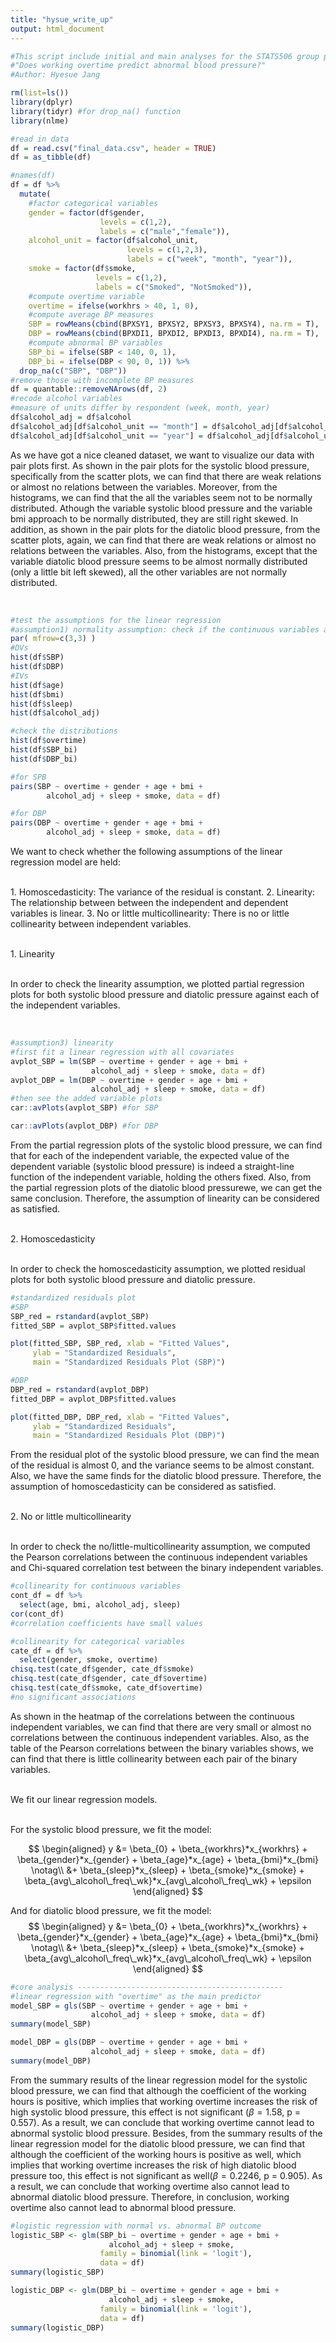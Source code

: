 ```yaml
---
title: "hysue_write_up"
output: html_document
---
```


```r
#This script include initial and main analyses for the STATS506 group project.
#"Does working overtime predict abnormal blood pressure?"
#Author: Hyesue Jang

rm(list=ls())
library(dplyr)
library(tidyr) #for drop_na() function
library(nlme)

#read in data
df = read.csv("final_data.csv", header = TRUE)
df = as_tibble(df)

#names(df)
df = df %>% 
  mutate(
    #factor categorical variables
    gender = factor(df$gender, 
                    levels = c(1,2), 
                    labels = c("male","female")),
    alcohol_unit = factor(df$alcohol_unit,
                          levels = c(1,2,3),
                          labels = c("week", "month", "year")),
    smoke = factor(df$smoke,
                   levels = c(1,2),
                   labels = c("Smoked", "NotSmoked")),
    #compute overtime variable
    overtime = ifelse(workhrs > 40, 1, 0),
    #compute average BP measures
    SBP = rowMeans(cbind(BPXSY1, BPXSY2, BPXSY3, BPXSY4), na.rm = T),
    DBP = rowMeans(cbind(BPXDI1, BPXDI2, BPXDI3, BPXDI4), na.rm = T),
    #compute abnormal BP variables
    SBP_bi = ifelse(SBP < 140, 0, 1),
    DBP_bi = ifelse(DBP < 90, 0, 1)) %>%
  drop_na(c("SBP", "DBP"))
#remove those with incomplete BP measures 
df = quantable::removeNArows(df, 2)
#recode alcohol variables
#measure of units differ by respondent (week, month, year)
df$alcohol_adj = df$alcohol
df$alcohol_adj[df$alcohol_unit == "month"] = df$alcohol_adj[df$alcohol_unit == "month"] / 4.345 #divide by average weeks per month
df$alcohol_adj[df$alcohol_unit == "year"] = df$alcohol_adj[df$alcohol_unit == "year"] / 52.143 #divide by average weeks per year
```

As we have got a nice cleaned dataset, we want to visualize our data with pair plots first. As shown in the pair plots for the systolic blood pressure, specifically from the scatter plots, we can find that there are weak relations or almost no relations between the variables. Moreover, from the histograms, we can find that the all the variables seem not to be normally distributed. Athough the variable systolic blood pressure and the variable bmi approach to be normally distributed, they are still right skewed. In addition, as shown in the pair plots for the diatolic blood pressure, from the scatter plots, again, we can find that there are weak relations or almost no relations between the variables. Also, from the histograms, except that the variable diatolic blood pressure seems to be almost normally distributed (only a little bit left skewed), all the other variables are not normally distributed.

\
```r
#test the assumptions for the linear regression
#assumption1) normality assumption: check if the continuous variables are normal
par( mfrow=c(3,3) )
#DVs
hist(df$SBP)
hist(df$DBP)
#IVs
hist(df$age)
hist(df$bmi)
hist(df$sleep)
hist(df$alcohol_adj)

#check the distributions
hist(df$overtime)
hist(df$SBP_bi)
hist(df$DBP_bi)
```

```r
#for SPB
pairs(SBP ~ overtime + gender + age + bmi +
        alcohol_adj + sleep + smoke, data = df)
```
```r
#for DBP
pairs(DBP ~ overtime + gender + age + bmi + 
        alcohol_adj + sleep + smoke, data = df)

```

We want to check whether the following assumptions of the linear regression model are held:

\
1. Homoscedasticity: The variance of the residual is constant. 
2. Linearity: The relationship between between the independent and dependent variables is linear.
3. No or little multicollinearity: There is no or little collinearity between independent variables.

\
1. Linearity

\
In order to check the linearity assumption, we plotted partial regression plots for both systolic blood pressure and diatolic pressure against each of the independent variables.

\
```r
#assumption3) linearity
#first fit a linear regression with all covariates
avplot_SBP = lm(SBP ~ overtime + gender + age + bmi + 
                  alcohol_adj + sleep + smoke, data = df)
avplot_DBP = lm(DBP ~ overtime + gender + age + bmi + 
                  alcohol_adj + sleep + smoke, data = df)
#then see the added variable plots
car::avPlots(avplot_SBP) #for SBP
```
```r
car::avPlots(avplot_DBP) #for DBP
```

From the partial regression plots of the systolic blood pressure, we can find that for each of the independent variable, the expected value of the dependent variable (systolic blood pressure) is indeed a straight-line function of the independent variable, holding the others fixed. Also, from the partial regression plots of the diatolic blood pressurewe, we can get the same conclusion. Therefore, the assumption of linearity can be considered as satisfied.

\
2. Homoscedasticity

\
In order to check the homoscedasticity assumption, we plotted residual plots for both systolic blood pressure and diatolic pressure.

```r
#standardized residuals plot
#SBP
SBP_red = rstandard(avplot_SBP)
fitted_SBP = avplot_SBP$fitted.values

plot(fitted_SBP, SBP_red, xlab = "Fitted Values", 
     ylab = "Standardized Residuals", 
     main = "Standardized Residuals Plot (SBP)")
```
```r
#DBP
DBP_red = rstandard(avplot_DBP)
fitted_DBP = avplot_DBP$fitted.values

plot(fitted_DBP, DBP_red, xlab = "Fitted Values", 
     ylab = "Standardized Residuals", 
     main = "Standardized Residuals Plot (DBP)")
```

From the residual plot of the systolic blood pressure, we can find the mean of the residual is almost 0, and the variance seems to be almost constant. Also, we have the same finds for the diatolic blood pressure. Therefore, the assumption of homoscedasticity can be considered as satisfied.

\
2. No or little multicollinearity

\
In order to check the no/little-multicollinearity assumption, we computed the Pearson correlations between the continuous independent variables and Chi-squared correlation test between the binary independent variables.

```r
#collinearity for continuous variables
cont_df = df %>% 
  select(age, bmi, alcohol_adj, sleep)
cor(cont_df) 
#correlation coefficients have small values

```
```r
#collinearity for categorical variables
cate_df = df %>%
  select(gender, smoke, overtime)
chisq.test(cate_df$gender, cate_df$smoke)
chisq.test(cate_df$gender, cate_df$overtime)
chisq.test(cate_df$smoke, cate_df$overtime)
#no significant associations
```

As shown in the heatmap of the correlations between the continuous independent variables, we can find that there are very small or almost no correlations between the continuous independent variables. Also, as the table of the Pearson correlations between the binary variables shows, we can find that there is little collinearity between each pair of the binary variables.

\
We fit our linear regression models.

\
For the systolic blood pressure, we fit the model: 

$$
\begin{aligned}
 y &= \beta_{0} + \beta_{workhrs}*x_{workhrs} + \beta_{gender}*x_{gender} + \beta_{age}*x_{age} + \beta_{bmi}*x_{bmi} \notag\\
 &+ \beta_{sleep}*x_{sleep} + \beta_{smoke}*x_{smoke} + \beta_{avg\_alcohol\_freq\_wk}*x_{avg\_alcohol\_freq\_wk} + \epsilon
\end{aligned}
$$

And for diatolic blood pressure, we fit the model: 
$$
\begin{aligned}
 y &= \beta_{0} + \beta_{workhrs}*x_{workhrs} + \beta_{gender}*x_{gender} + \beta_{age}*x_{age} + \beta_{bmi}*x_{bmi} \notag\\
 &+ \beta_{sleep}*x_{sleep} +  \beta_{smoke}*x_{smoke} + \beta_{avg\_alcohol\_freq\_wk}*x_{avg\_alcohol\_freq\_wk} + \epsilon
\end{aligned}
$$

```r
#core analysis ----------------------------------------------
#linear regression with "overtime" as the main predictor
model_SBP = gls(SBP ~ overtime + gender + age + bmi + 
                  alcohol_adj + sleep + smoke, data = df)
summary(model_SBP)
```
```r
model_DBP = gls(DBP ~ overtime + gender + age + bmi + 
                  alcohol_adj + sleep + smoke, data = df)
summary(model_DBP)
```

From the summary results of the linear regression model for the systolic blood pressure, we can find that although the coefficient of the working hours is positive, which implies that working overtime increases the risk of high systolic blood pressure, this effect is not significant ($\beta = 1.58$, p = 0.557). As a result, we can conclude that working overtime cannot lead to abnormal systolic blood pressure. Besides, from the summary results of the linear regression model for the diatolic blood pressure, we can find that although the coefficient of the working hours is positive as well, which implies that working overtime increases the risk of high diatolic blood pressure too, this effect is not significant as well($\beta = 0.2246$, p = 0.905). As a result, we can conclude that working overtime also cannot lead to abnormal diatolic blood pressure. Therefore, in conclusion, working overtime also cannot lead to abnormal blood pressure.

```r
#logistic regression with normal vs. abnormal BP outcome
logistic_SBP <- glm(SBP_bi ~ overtime + gender + age + bmi + 
                      alcohol_adj + sleep + smoke,
                    family = binomial(link = 'logit'),
                    data = df)
summary(logistic_SBP)
```
```r
logistic_DBP <- glm(DBP_bi ~ overtime + gender + age + bmi + 
                      alcohol_adj + sleep + smoke,
                    family = binomial(link = 'logit'),
                    data = df)
summary(logistic_DBP)
```